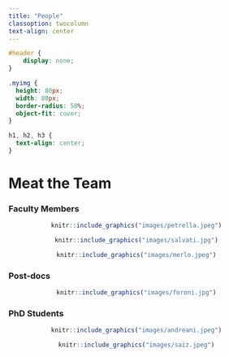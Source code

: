 ```yaml
---
title: "People"
classoption: twocolumn
text-align: center
---
```


```css
#header {
    display: none;
}
```

```css
.myimg {
  height: 80px;
  width: 80px;
  border-radius: 50%;
  object-fit: cover;
}
```

```css
h1, h2, h3 {
  text-align: center;
}
```
# Meat the Team

### Faculty Members

<center>
:::::::::::::: {class='row'}
::: {class='col-sm-4'}

```r
knitr::include_graphics("images/petrella.jpeg")
``` 

:::
::: {class='col-sm-4'}

```r
knitr::include_graphics("images/salvati.jpg")
``` 

:::

::: {class='col-sm-4'}

```r
knitr::include_graphics("images/merlo.jpeg")
``` 

:::
::::::::::::::
</center>




<!-- - [Lea Petrella](https://beatricefor.github.io/quantile-website-test-pages/petrella.html) -->
<!-- - [Nicola Salvati](https://beatricefor.github.io/quantile-website-test-pages/salvati.html) -->
<!-- - [Luca Merlo](https://beatricefor.github.io/quantile-website-test-pages/merlo.html) -->

### Post-docs
<center>
```r
knitr::include_graphics("images/foroni.jpg")
``` 
</center>
<!-- - [Beatrice Foroni](https://beatricefor.github.io/quantile-website-test-pages/foroni.html) -->

### PhD Students
<center>
:::::::::::::: {class='row'}
::: {class='col-sm-6'}

```r
knitr::include_graphics("images/andreani.jpeg")
``` 
:::

::: {class='col-sm-6'}

```r
knitr::include_graphics("images/saiz.jpeg")
``` 

:::
::::::::::::::
</center>


<!-- - Maria Saiz -->
<!-- - Mila Andreani -->


